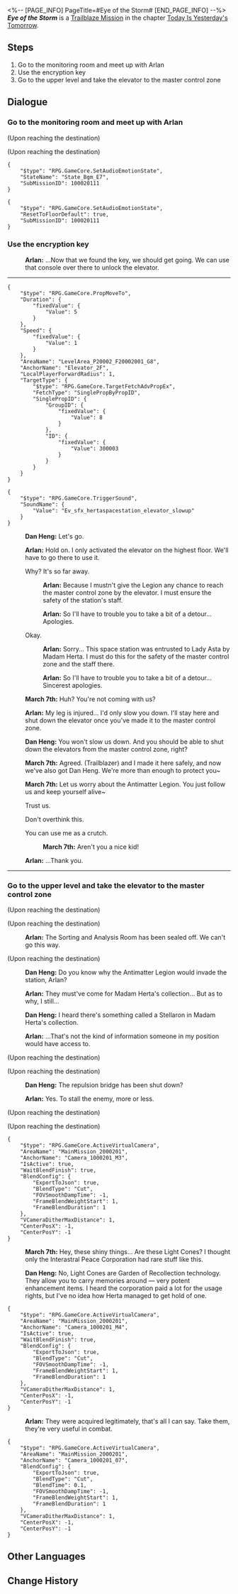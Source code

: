 <%-- [PAGE_INFO]
PageTitle=#Eye of the Storm#
[END_PAGE_INFO] --%>
{{Stub|Dialogue.}}
{{Mission Infobox
|id            = 1000202
|title         = 
|image         = <!--Mission Eye of the Storm.png-->
|type          = Trailblaze
|event_name    = 
|chapter       = Today Is Yesterday's Tomorrow
|requirements  = [[Trailblaze Mission]] ''[[Eye of the Storm]]'' completed
|summary       = <!--official mission summary from Fate's Atlas-->
|characters    = Arlan; Dan Heng; March 7th; Trailblazer
|startLocation = [[Herta Space Station]] - [[Storage Zone]]
|world         = Herta Space Station
|area          = Storage Zone
|prev          = 
|next          = A Moment of Peace
|rewards       = Collapsing Sky*1 { text = Collapsing Sky }
}}
'''''Eye of the Storm''''' is a [[Trailblaze Mission]] in the chapter [[Today Is Yesterday's Tomorrow]].

==Steps==
# Go to the monitoring room and meet up with Arlan
# Use the encryption key
# Go to the upper level and take the elevator to the master control zone

<!--
==Gameplay Notes==

--><!--
==Trial Character==

-->
==Dialogue==
{{Stub Dialogue}}

===Go to the monitoring room and meet up with Arlan{{subst:void|<!--100020110-->}}===
{{Mission Description|type=trailblaze|location=Storage Zone|Just like in all those classic movie scenes &mdash; the elevator doesn't work.<br />Despite March 7th calling him a "walking encyclopedia," even Dan Heng, who somehow made it in time, doesn't know what to do.<br />However, Arlan, the head of the Security Department rescued by Dan Heng, probably knows the answer...<br />As expected, Dan Heng saves the day once more.}}
{{Dialogue Start}}
:<!--1-second delay-->
;(Upon reaching the destination)

;(Upon reaching the destination)
<pre>{
	"$type": "RPG.GameCore.SetAudioEmotionState",
	"StateName": "State_Bgm_E7",
	"SubMissionID": 100020111
}</pre>
:{{tx}}
<pre>{
	"$type": "RPG.GameCore.SetAudioEmotionState",
	"ResetToFloorDefault": true,
	"SubMissionID": 100020111
}</pre>
{{Dialogue End}}

===Use the encryption key{{subst:void|<!--100020112-->}}===
{{Mission Description|type=trailblaze|location=Storage Zone|update|You can sense from Arlan's cautious gaze that the encryption key is not only used for unlocking authorization but also proof of your identity.<br />Hurry up and use it.}}
{{Dialogue Start}}
:<!--1-second delay-->
:{{A|VO chapter0 2 arlan 108.ogg}} '''Arlan:''' ...Now that we found the key, we should get going. We can use that console over there to unlock the elevator.
----
:<!--0.5-second delay-->
<pre>{
	"$type": "RPG.GameCore.PropMoveTo",
	"Duration": {
		"fixedValue": {
			"Value": 5
		}
	},
	"Speed": {
		"fixedValue": {
			"Value": 1
		}
	},
	"AreaName": "LevelArea_P20002_F20002001_G8",
	"AnchorName": "Elevator_2F",
	"LocalPlayerForwardRadius": 1,
	"TargetType": {
		"$type": "RPG.GameCore.TargetFetchAdvPropEx",
		"FetchType": "SinglePropByPropID",
		"SinglePropID": {
			"GroupID": {
				"fixedValue": {
					"Value": 8
				}
			},
			"ID": {
				"fixedValue": {
					"Value": 300003
				}
			}
		}
	}
}</pre>
<pre>{
	"$type": "RPG.GameCore.TriggerSound",
	"SoundName": {
		"Value": "Ev_sfx_hertaspacestation_elevator_slowup"
	}
}</pre>
:<!--3.5-second delay-->
:{{A|VO chapter0 2 danheng 116.ogg}} '''Dan Heng:''' Let's go.
:{{A|VO chapter0 2 arlan 109.ogg}} '''Arlan:''' Hold on. I only activated the elevator on the highest floor. We'll have to go there to use it.
:{{DIcon|Arrow}} Why? It's so far away.
::{{A|VO chapter0 2 arlan 110.ogg}} '''Arlan:''' Because I mustn't give the Legion any chance to reach the master control zone by the elevator. I must ensure the safety of the station's staff.
::{{A|VO chapter0 2 arlan 111.ogg}} '''Arlan:''' So I'll have to trouble you to take a bit of a detour... Apologies.
:{{DIcon|Arrow}} Okay.
::{{A|VO chapter0 2 arlan 112.ogg}} '''Arlan:''' Sorry... This space station was entrusted to Lady Asta by Madam Herta. I must do this for the safety of the master control zone and the staff there.
::{{A|VO chapter0 2 arlan 113.ogg}} '''Arlan:''' So I'll have to trouble you to take a bit of a detour... Sincerest apologies.
:{{A|VO chapter0 2 mar7th 140.ogg}} '''March 7th:''' Huh? You're not coming with us?
:{{A|VO chapter0 2 arlan 114.ogg}} '''Arlan:''' My leg is injured... I'd only slow you down. I'll stay here and shut down the elevator once you've made it to the master control zone.
:{{A|VO chapter0 2 danheng 117.ogg}} '''Dan Heng:''' You won't slow us down. And you should be able to shut down the elevators from the master control zone, right?
:{{A|VO chapter0 2 mar7th 141 m.ogg}} {{A|VO chapter0 2 mar7th 141 f.ogg}} '''March 7th:''' Agreed. (Trailblazer) and I made it here safely, and now we've also got Dan Heng. We're more than enough to protect you~
:{{A|VO chapter0 2 mar7th 142.ogg}} '''March 7th:''' Let us worry about the Antimatter Legion. You just follow us and keep yourself alive~
:{{DIcon|Arrow}} Trust us.
:{{DIcon|Arrow}} Don't overthink this.
:{{DIcon|Arrow}} You can use me as a crutch.
::{{A|VO chapter0 2 mar7th 143.ogg}} '''March 7th:''' Aren't you a nice kid!
:{{A|VO chapter0 2 arlan 115.ogg}} '''Arlan:''' ...Thank you.
----
{{Dialogue End}}

===Go to the upper level and take the elevator to the master control zone{{subst:void|<!--100020108-->}}===
{{Mission Description|type=trailblaze|location=Storage Zone|update|Arlan seems to worry that he would be a hindrance, but you as a group already developed a sort of delicate rapport in how to persuade him. Could this be what it means to be companions?<br />Hurry and reach the top floor with your companions.}}
{{Dialogue Start}}
;(Upon reaching the destination)

;(Upon reaching the destination)
:{{A|VO chapter0 2 arlan 116.ogg}} '''Arlan:''' The Sorting and Analysis Room has been sealed off. We can't go this way.

;(Upon reaching the destination)
:{{A|VO chapter0 2 danheng 118.ogg}} '''Dan Heng:''' Do you know why the Antimatter Legion would invade the station, Arlan?
:{{A|VO chapter0 2 arlan 117.ogg}} '''Arlan:''' They must've come for Madam Herta's collection... But as to why, I still...
:{{A|VO chapter0 2 danheng 119.ogg}} '''Dan Heng:''' I heard there's something called a Stellaron in Madam Herta's collection.
:{{A|VO chapter0 2 arlan 118.ogg}} '''Arlan:''' ...That's not the kind of information someone in my position would have access to.
;(Upon reaching the destination)

;(Upon reaching the destination)
:{{A|VO chapter0 2 danheng 120.ogg}} '''Dan Heng:''' The repulsion bridge has been shut down?
:{{A|VO chapter0 2 arlan 119.ogg}} '''Arlan:''' Yes. To stall the enemy, more or less.
;(Upon reaching the destination)

;(Upon reaching the destination)
<pre>{
	"$type": "RPG.GameCore.ActiveVirtualCamera",
	"AreaName": "MainMission_2000201",
	"AnchorName": "Camera_1000201_M3",
	"IsActive": true,
	"WaitBlendFinish": true,
	"BlendConfig": {
		"ExportToJson": true,
		"BlendType": "Cut",
		"FOVSmoothDampTime": -1,
		"FrameBlendWeightStart": 1,
		"FrameBlendDuration": 1
	},
	"VCameraDitherMaxDistance": 1,
	"CenterPosX": -1,
	"CenterPosY": -1
}</pre>
:<!--0.5-second delay-->
:{{A|VO chapter0 2 mar7th 148.ogg}} '''March 7th:''' Hey, these shiny things... Are these Light Cones? I thought only the Interastral Peace Corporation had rare stuff like this.
:{{A|VO chapter0 2 danheng 124.ogg}} '''Dan Heng:''' No, Light Cones are Garden of Recollection technology. They allow you to carry memories around &mdash; very potent enhancement items. I heard the corporation paid a lot for the usage rights, but I've no idea how Herta managed to get hold of one.
<pre>{
	"$type": "RPG.GameCore.ActiveVirtualCamera",
	"AreaName": "MainMission_2000201",
	"AnchorName": "Camera_1000201_M4",
	"IsActive": true,
	"WaitBlendFinish": true,
	"BlendConfig": {
		"ExportToJson": true,
		"BlendType": "Cut",
		"FOVSmoothDampTime": -1,
		"FrameBlendWeightStart": 1,
		"FrameBlendDuration": 1
	},
	"VCameraDitherMaxDistance": 1,
	"CenterPosX": -1,
	"CenterPosY": -1
}</pre>
:{{A|VO chapter0 2 arlan 120.ogg}} '''Arlan:''' They were acquired legitimately, that's all I can say. Take them, they're very useful in combat.
<pre>{
	"$type": "RPG.GameCore.ActiveVirtualCamera",
	"AreaName": "MainMission_2000201",
	"AnchorName": "Camera_1000201_07",
	"BlendConfig": {
		"ExportToJson": true,
		"BlendType": "Cut",
		"BlendTime": 0.1,
		"FOVSmoothDampTime": -1,
		"FrameBlendWeightStart": 1,
		"FrameBlendDuration": 1
	},
	"VCameraDitherMaxDistance": 1,
	"CenterPosX": -1,
	"CenterPosY": -1
}</pre>
:<!--0.5-second delay-->
{{Dialogue End}}

==Other Languages==
{{Other Languages
|en   = Eye of the Storm
|zhs  = 漩涡止于中心
|zht  = 漩渦止於中心
|ja   = 中心で止まる渦
|ko   = 중심에 멈춘 소용돌이
|es   = El ojo de la tormenta
|fr   = L'œil de la tempête
|ru   = Эпицентр бури
|th   = กระแสน้ำวนที่จุดศูนย์กลาง
|vi   = Vòng Xoáy Kết Thúc Ở Trung Tâm
|de   = Auge des Sturms
|id   = Pusat Pusaran
|pt   = Olho da Tempestade
}}

==Change History==
{{Change History|1.0}}
